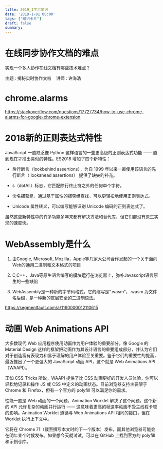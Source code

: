 ```yaml
---
title: 2019_1学习笔记
date: '2019-1-01 00:00'
tags: ["知识卡片"]
draft: false
summary: 
---
```

# 在线同步协作文档的难点

实现一个多人协作在线文档有哪些技术难点？

主题 : 揭秘实时协作文档    讲师 : 许海浩

# chrome.alarms

https://stackoverflow.com/questions/17727734/how-to-use-chrome-alarms-for-google-chrome-extension

# 2018新的正则表达式特性

JavaScript 一直缺乏像 Python 这样语言的一些更高级的正则表达式功能 —— 直到现在才推出类似的特性。ES2018 增加了四个新特性：

- 后行断言（lookbehind assertions），为自 1999 年以来一直使用该语言的先行断言（ lookahead assertions） 提供了缺失的补充。

- s（dotAll）标志，它匹配除行终止符之外的任何单个字符。

- 命名捕获组，通过基于属性的捕获组查找，可以更轻松地使用正则表达式。

- Unicode 属性转义，可以编写能够识别 Unicode 编码的正则表达式了。

虽然这些新特性中的许多功能多年来都有解决方法和替代库，但它们都没有原生实现的速度快。

# WebAssembly是什么

1. 由Google, Microsoft, Mozilla，Apple等几家大公司合作发起的一个关于面向Web的通用二进制和文本格式的项目

2. C,C++，Java等原生语言编写的模块运行在浏览器上，弥补Javascript语言原生的一些缺陷

3. WebAssembly是一种新的字节码格式。它的缩写是".wasm"，.wasm 为文件名后缀，是一种新的底层安全的二进制语法。

https://segmentfault.com/a/1190000012110615

# 动画 Web Animations API

大多数现代 Web 应用程序使用动画作为用户体验的重要部分。像 Google 的 Material Design 这样的框架把动画作为其设计语言的重要组成部分，并认为它们对于创造富有表现力和易于理解的用户体验至关重要。鉴于它们的重要性的提高，最近推出了一个更强大的 JavaScript 动画 API，这个就是 Web Animations API（WAAPI）。

正如 CSS-Tricks 所说，WAAPI 提供了比 CSS 动画更好的开发人员体验，你可以轻松地记录和操作 JS 或 CSS 中定义的动画状态。目前浏览器支持主要限于 Chrome 和 Firefox，但有一个官方的 polyfill 可以满足你的需求。

性能一直是 Web 动画的一个问题，Animation Worklet 解决了这个问题。这个新的 API 允许复杂的动画并行运行 —— 这意味着更高的帧速率动画不受主线程卡顿的影响。Animation Worklet 遵循与 Web Animations API 相同的接口，但在 Worklet 执行上下文中。

它将在 Chrome 71（截至撰写本文时的下一个版本）发布，而其他浏览器可能会在明年某个时候发布。如果想今天就试试，可以在 GitHub 上找到官方的 polyfill 和示例仓库。
